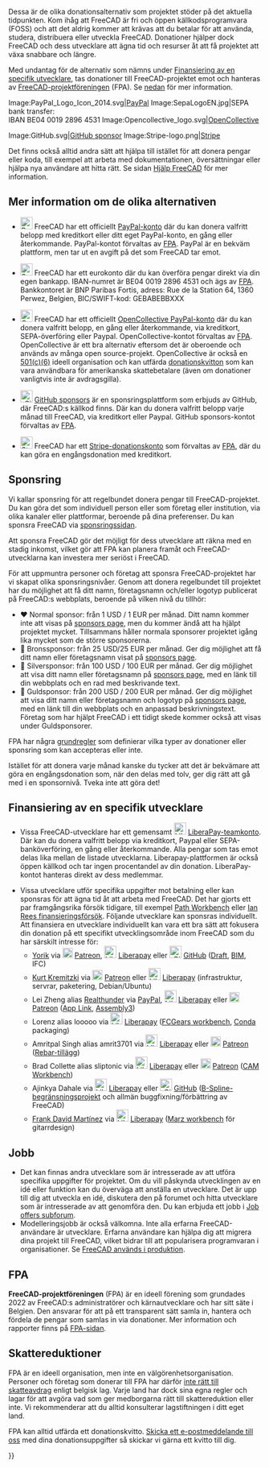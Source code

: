 <languages/>

Dessa är de olika donationsalternativ som projektet stöder på det aktuella tidpunkten. Kom ihåg att FreeCAD är fri och öppen källkodsprogramvara (FOSS) och att det aldrig kommer att krävas att du betalar för att använda, studera, distribuera eller utveckla FreeCAD. Donationer hjälper dock FreeCAD och dess utvecklare att ägna tid och resurser åt att få projektet att växa snabbare och längre.

Med undantag för de alternativ som nämns under [[#Funding_a_specific_developer|Finansiering av en specifik utvecklare]], tas donationer till FreeCAD-projektet emot och hanteras av [https://fpa.freecad.org FreeCAD-projektföreningen] (FPA). Se [[#FPA|nedan]] för mer information.

<!--2 galleries (with 3 and 2 images) instead of 1 gallery (with 5 images): looks better when page is resized-->
<gallery mode=traditional class="center" widths=128px heights=128px>
Image:PayPal_Logo_Icon_2014.svg|[https://www.paypal.com/donate/?hosted_button_id=M3Z8BGW6DB69Q PayPal]
Image:SepaLogoEN.jpg|SEPA bank transfer:<br>IBAN BE04 0019 2896 4531
Image:Opencollective_logo.svg|[https://opencollective.com/freecad OpenCollective]
</gallery>
<gallery mode=traditional class="center" widths=128px heights=128px>
Image:GitHub.svg|[https://github.com/sponsors/FreeCAD GitHub sponsor]
Image:Stripe-logo.png|[https://donate.stripe.com/14k3ei9TYgwFclq145 Stripe]
</gallery>

Det finns också alltid andra sätt att hjälpa till istället för att donera pengar eller koda, till exempel att arbeta med dokumentationen, översättningar eller hjälpa nya användare att hitta rätt. Se sidan [[Hjälp FreeCAD]] för mer information.

<span id="More_details_about_the_different_options"></span>
== Mer information om de olika alternativen ==

* [[File:PayPal Logo Icon 2014.svg|24px]] FreeCAD har ett officiellt [https://www.paypal.com/donate/?hosted_button_id=M3Z8BGW6DB69Q PayPal-konto] där du kan donera valfritt belopp med kreditkort eller ditt eget PayPal-konto, en gång eller återkommande. PayPal-kontot förvaltas av [https://fpa.freecad.org FPA]. PayPal är en bekväm plattform, men tar ut en avgift på det som FreeCAD tar emot.

* [[File:SepaLogoEN.jpg|24px]] FreeCAD har ett eurokonto där du kan överföra pengar direkt via din egen bankapp. IBAN-numret är BE04 0019 2896 4531 och ägs av [https://fpa.freecad.org FPA]. Bankkontoret är BNP Paribas Fortis, adress: Rue de la Station 64, 1360 Perwez, Belgien, BIC/SWIFT-kod: GEBABEBBXXX

* [[File:Opencollective_logo.svg|24px]] FreeCAD har ett officiellt [https://opencollective.com/freecad OpenCollective PayPal-konto] där du kan donera valfritt belopp, en gång eller återkommande, via kreditkort, SEPA-överföring eller Paypal. OpenCollective-kontot förvaltas av [https://fpa.freecad.org FPA]. OpenCollective är ett bra alternativ eftersom det är oberoende och används av många open source-projekt. OpenCollective är också en [https://en.wikipedia.org/wiki/501(c)_organization 501(c)(6)] ideell organisation och kan utfärda [https://docs.opencollective.com/help/financial-contributors/receipts donationskvitton] som kan vara användbara för amerikanska skattebetalare (även om donationer vanligtvis inte är avdragsgilla).

* [[File: GitHub.svg|24px]] [https://github.com/sponsors/FreeCAD GitHub sponsors] är en sponsringsplattform som erbjuds av GitHub, där FreeCAD:s källkod finns. Där kan du donera valfritt belopp varje månad till FreeCAD, via kreditkort eller Paypal. GitHub sponsors-kontot förvaltas av [https://fpa.freecad.org FPA]. 

* [[File:Stripe-logo.png|24px]] FreeCAD har ett [https://donate.stripe.com/14k3ei9TYgwFclq145 Stripe-donationskonto] som förvaltas av [https://fpa.freecad.org FPA], där du kan göra en engångsdonation med kreditkort.

<span id="Sponsoring"></span>
== Sponsring ==

Vi kallar sponsring för att regelbundet donera pengar till FreeCAD-projektet. Du kan göra det som individuell person eller som företag eller institution, via olika kanaler eller plattformar, beroende på dina preferenser. Du kan sponsra FreeCAD via [https://www.freecad.org/sponsor.php sponsringssidan].

Att sponsra FreeCAD gör det möjligt för dess utvecklare att räkna med en stadig inkomst, vilket gör att FPA kan planera framåt och FreeCAD-utvecklarna kan investera mer seriöst i FreeCAD.

För att uppmuntra personer och företag att sponsra FreeCAD-projektet har vi skapat olika sponsringsnivåer. Genom att donera regelbundet till projektet har du möjlighet att få ditt namn, företagsnamn och/eller logotyp publicerat på FreeCAD:s webbplats, beroende på vilken nivå du tillhör:

* ♥ Normal sponsor: från 1 USD / 1 EUR per månad. Ditt namn kommer inte att visas på [https://www.freecad.org/sponsor.php sponsors page], men du kommer ändå att ha hjälpt projektet mycket. Tillsammans håller normala sponsorer projektet igång lika mycket som de större sponsorerna.
* 🥉 Bronssponsor: från 25 USD/25 EUR per månad. Ger dig möjlighet att få ditt namn eller företagsnamn visat på [https://www.freecad.org/sponsor.php sponsors page].
* 🥈 Silversponsor: från 100 USD / 100 EUR per månad. Ger dig möjlighet att visa ditt namn eller företagsnamn på [https://www.freecad.org/sponsor.php sponsors page], med en länk till din webbplats och en rad med beskrivande text.
* 🥇 Guldsponsor: från 200 USD / 200 EUR per månad. Ger dig möjlighet att visa ditt namn eller företagsnamn och logotyp på [https://www.freecad.org/sponsor.php sponsors page], med en länk till din webbplats och en anpassad beskrivningstext. Företag som har hjälpt FreeCAD i ett tidigt skede kommer också att visas under Guldsponsorer.

FPA har några [https://fpa.freecad.org/handbook/process/accepting-donations.html grundregler] som definierar vilka typer av donationer eller sponsring som kan accepteras eller inte.

Istället för att donera varje månad kanske du tycker att det är bekvämare att göra en engångsdonation som, när den delas med tolv, ger dig rätt att gå med i en sponsornivå. Tveka inte att göra det!

<span id="Funding_a_specific_developer"></span>
== Finansiering av en specifik utvecklare ==

* Vissa FreeCAD-utvecklare har ett gemensamt [[File:Liberapay_logo.svg|24px]] [https://liberapay.com/FreeCAD LiberaPay-teamkonto]. Där kan du donera valfritt belopp via kreditkort, Paypal eller SEPA-banköverföring, en gång eller återkommande. Alla pengar som tas emot delas lika mellan de listade utvecklarna. Liberapay-plattformen är också öppen källkod och tar ingen procentandel av din donation. LiberaPay-kontot hanteras direkt av dess medlemmar.

* Vissa utvecklare utför specifika uppgifter mot betalning eller kan sponsras för att ägna tid åt att arbeta med FreeCAD. Det har gjorts ett par framgångsrika försök tidigare, till exempel [[Path_Workbench|Path Workbench]] eller [https://opendeveloperfunding.wordpress.com/ Ian Rees finansieringsförsök]. Följande utvecklare kan sponsras individuellt. Att finansiera en utvecklare individuellt kan vara ett bra sätt att fokusera din donation på ett specifikt utvecklingsområde inom FreeCAD som du har särskilt intresse för:
** [[User:Yorik|Yorik]] via [[File:patreonporange.png|20px|yorikvanhavre|link=https://www.patreon.com/yorikvanhavre]] [https://www.patreon.com/yorikvanhavre Patreon], [[File:Liberapay_logo.svg|24px]] [https://liberapay.com/yorik Liberapay] eller [[File: GitHub.svg|24px]] [https://github.com/sponsors/yorikvanhavre GitHub] ([[Draft_Workbench|Draft]], [[BIM_Workbench|BIM]], IFC)
** [[User:Kkremitzki|Kurt Kremitzki]] via [[File:patreonporange.png|20px|kkremitzki|link=https://www.patreon.com/kkremitzki]] [https://www.patreon.com/kkremitzki Patreon] eller [[File:Liberapay_logo.svg|24px]] [https://liberapay.com/kkremitzki Liberapay] (infrastruktur, servrar, paketering, Debian/Ubuntu)
** Lei Zheng alias [https://github.com/realthunder Realthunder] via [https://www.paypal.com/cgi-bin/webscr?cmd=_s-xclick&hosted_button_id=2SM8GY3U2UUJN PayPal], [[File:Liberapay_logo.svg|24px]] [https://liberapay.com/realthunder/ Liberapay] eller [[File:patreonporange.png|20px|Patreon]] [https://www.patreon.com/thundereal Patreon] ([[App_Link|App Link]], [[Assembly3|Assembly3]])
** Lorenz alias looooo via [[File:Liberapay_logo.svg|24px]] [https://liberapay.com/looooo/donate Liberapay] ([https://github.com/looooo/freecad.gears FCGears workbench], [[Conda|Conda]] packaging)
** Amritpal Singh alias amrit3701 via [[File:Liberapay_logo.svg|24px]] [https://liberapay.com/amrit3701 Liberapay] eller [[File:patreonporange.png|20px|Patreon]] [https://www.patreon.com/amrit3701 Patreon] ([https://github.com/amrit3701/FreeCAD-Reinforcement Rebar-tillägg])
** Brad Collette alias sliptonic via [[File:Liberapay_logo.svg|24px]] [https://liberapay.com/sliptonic/donate Liberapay] eller [[File:patreonporange.png|20px|Patreon]] [https://www.patreon.com/sliptonic Patreon] ([[CAM_Workbench|CAM Workbench]])
** Ajinkya Dahale via [[File:Liberapay_logo.svg|24px]] [https://liberapay.com/ajinkyadahale/ Liberapay] eller [[File: GitHub.svg|24px]] [https://github.com/sponsors/AjinkyaDahale/ GitHub] ([https://forum.freecad.org/viewtopic.php?f=9&t=71130 B-Spline-begränsningsprojekt] och allmän buggfixning/förbättring av FreeCAD)
** [[User:Mnesarco|Frank David Martínez]] via [[File:Liberapay_logo.svg|24px]] [https://liberapay.com/mnesarco/ Liberapay] ([https://github.com/mnesarco/MarzWorkbench Marz workbench] för gitarrdesign)

<span id="Jobs"></span>
== Jobb ==

* Det kan finnas andra utvecklare som är intresserade av att utföra specifika uppgifter för projektet. Om du vill påskynda utvecklingen av en idé eller funktion kan du överväga att anställa en utvecklare. Det är upp till dig att utveckla en idé, diskutera den på forumet och hitta utvecklare som är intresserade av att genomföra den. Du kan erbjuda ett jobb i [https://forum.freecad.org/viewforum.php?f=31 Job offers subforum].
* Modelleringsjobb är också välkomna. Inte alla erfarna FreeCAD-användare är utvecklare. Erfarna användare kan hjälpa dig att migrera dina projekt till FreeCAD, vilket bidrar till att popularisera programvaran i organisationer. Se [[FreeCAD_used_in_production|FreeCAD används i produktion]].

<span id="The_FPA"></span>
== FPA ==

'''FreeCAD-projektföreningen''' (FPA) är en ideell förening som grundades 2022 av FreeCAD:s administratörer och kärnautvecklare och har sitt säte i Belgien. Den ansvarar för att på ett transparent sätt samla in, hantera och fördela de pengar som samlas in via donationer. Mer information och rapporter finns på [https://github.com/FreeCAD/FPA FPA-sidan].

<span id="Tax_deductions"></span>
== Skattereduktioner ==

FPA är en ideell organisation, men inte en välgörenhetsorganisation. Personer och företag som donerar till FPA har därför [https://finances.belgium.be/fr/particuliers/avantages_fiscaux/dons inte rätt till skatteavdrag] enligt belgisk lag. Varje land har dock sina egna regler och lagar för att avgöra vad som ger medborgarna rätt till skattereduktion eller inte. Vi rekommenderar att du alltid konsulterar lagstiftningen i ditt eget land.

FPA kan alltid utfärda ett donationskvitto. [mailto:fpa@freecad.org Skicka ett e-postmeddelande till oss] med dina donationsuppgifter så skickar vi gärna ett kvitto till dig.

{{Userdocnavi{{#translation:}}}}